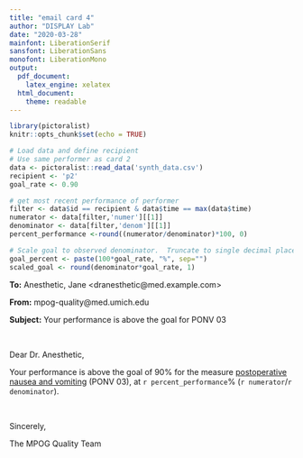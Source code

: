 ```yaml
---
title: "email card 4"
author: "DISPLAY Lab"
date: "2020-03-28"
mainfont: LiberationSerif
sansfont: LiberationSans
monofont: LiberationMono
output: 
  pdf_document:
    latex_engine: xelatex
  html_document:
    theme: readable
---
```


```r
library(pictoralist)
knitr::opts_chunk$set(echo = TRUE)

# Load data and define recipient
# Use same performer as card 2
data <- pictoralist::read_data('synth_data.csv')
recipient <- 'p2'
goal_rate <- 0.90

# get most recent performance of performer
filter <- data$id == recipient & data$time == max(data$time)
numerator <- data[filter,'numer'][[1]]
denominator <- data[filter,'denom'][[1]]
percent_performance <-round((numerator/denominator)*100, 0)

# Scale goal to observed denominator.  Truncate to single decimal place
goal_percent <- paste(100*goal_rate, "%", sep="")
scaled_goal <- round(denominator*goal_rate, 1)
```

**To:** Anesthetic, Jane \<dranesthetic@med.example.com\>

**From:** mpog-quality@med.umich.edu

**Subject:** Your performance is above the goal for PONV 03

\  
\  

Dear Dr. Anesthetic,

Your performance is above the goal of 90% for the measure [postoperative nausea and vomiting](https://mpog.org/files/quality/measures/ponv-03_spec.pdf) (PONV 03), at `r percent_performance`% (`r numerator`/`r denominator`).

\  

Sincerely,

The MPOG Quality Team
